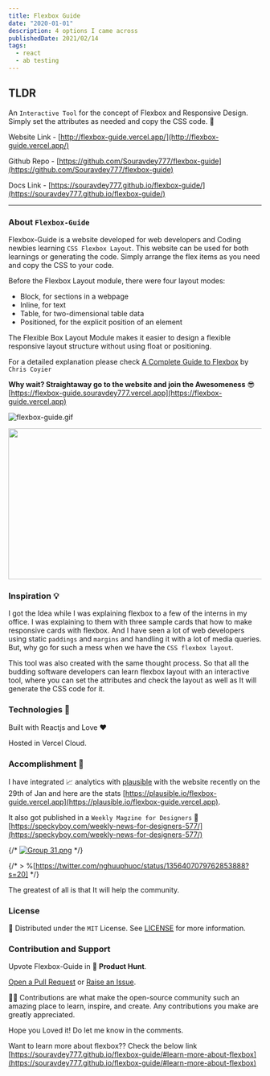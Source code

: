 ```yaml
---
title: Flexbox Guide
date: "2020-01-01"
description: 4 options I came across
publishedDate: 2021/02/14
tags:
  - react
  - ab testing
---
```


## TLDR

An `Interactive Tool` for the concept of Flexbox and Responsive Design. Simply set the attributes as needed and copy the CSS code. 🎉

Website Link - [http://flexbox-guide.vercel.app/](http://flexbox-guide.vercel.app/)

Github Repo - [https://github.com/Souravdey777/flexbox-guide](https://github.com/Souravdey777/flexbox-guide)

Docs Link - [https://souravdey777.github.io/flexbox-guide/](https://souravdey777.github.io/flexbox-guide/)

---

### About `Flexbox-Guide`

Flexbox-Guide is a website developed for web developers and Coding newbies learning `CSS Flexbox Layout`. This website can be used for both learnings or generating the code. Simply arrange the flex items as you need and copy the CSS to your code.

Before the Flexbox Layout module, there were four layout modes:

- Block, for sections in a webpage
- Inline, for text
- Table, for two-dimensional table data
- Positioned, for the explicit position of an element

The Flexible Box Layout Module makes it easier to design a flexible responsive layout structure without using float or positioning.

For a detailed explanation please check [A Complete Guide to Flexbox](https://css-tricks.com/snippets/css/a-guide-to-flexbox/) by `Chris Coyier`

**Why wait? Straightaway go to the website and join the Awesomeness** 😎
[https://flexbox-guide.souravdey777.vercel.app](https://flexbox-guide.vercel.app)

![flexbox-guide.gif](https://cdn.hashnode.com/res/hashnode/image/upload/v1612468370123/1131rKfWL.gif)

<img src="https://cdn.hashnode.com/res/hashnode/image/upload/v1612468370123/1131rKfWL.gif"  width="600" height="300"/>

### Inspiration 💡

I got the Idea while I was explaining flexbox to a few of the interns in my office. I was explaining to them with three sample cards that how to make responsive cards with flexbox. And I have seen a lot of web developers using static `paddings` and `margins` and handling it with a lot of media queries. But, why go for such a mess when we have the `CSS flexbox layout`.

This tool was also created with the same thought process. So that all the budding software developers can learn flexbox layout with an interactive tool, where you can set the attributes and check the layout as well as It will generate the CSS code for it.

### Technologies 🔨

Built with Reactjs and Love ❤️

Hosted in Vercel Cloud.

### Accomplishment 🚀

I have integrated 📈 analytics with [plausible](https://plausible.io/) with the website recently on the 29th of Jan and here are the stats [https://plausible.io/flexbox-guide.vercel.app](https://plausible.io/flexbox-guide.vercel.app).

It also got published in a `Weekly Magzine for Designers` 🎉
[https://speckyboy.com/weekly-news-for-designers-577/](https://speckyboy.com/weekly-news-for-designers-577/)

{/* [![Group 31.png](https://cdn.hashnode.com/res/hashnode/image/upload/v1612687433048/msEKE347P.png)](https://speckyboy.com/weekly-news-for-designers-577/) */}

{/* > %[https://twitter.com/nghuuphuoc/status/1356407079762853888?s=20] */}

The greatest of all is that It will help the community.

### License

📝 Distributed under the `MIT` License. See [LICENSE](https://github.com/Souravdey777/flexbox-guide/blob/main/LICENSE) for more information.

### Contribution and Support

Upvote Flexbox-Guide in 🚀 **Product Hunt**.

[Open a Pull Request](https://github.com/Souravdey777/flexbox-guide/pulls) or [Raise an Issue](https://github.com/Souravdey777/flexbox-guide/issues).

👨‍🚀 Contributions are what make the open-source community such an amazing place to learn, inspire, and create. Any contributions you make are greatly appreciated.

Hope you Loved it! Do let me know in the comments.

Want to learn more about flexbox?? Check the below link
[https://souravdey777.github.io/flexbox-guide/#learn-more-about-flexbox](https://souravdey777.github.io/flexbox-guide/#learn-more-about-flexbox)
